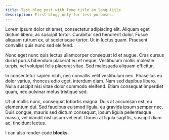 ```yaml
---
title: Test blog post with long title an long title.
description: First blog, only for test purposes.
---
```


Lorem ipsum dolor sit amet, consectetur adipiscing elit. Aliquam eget dictum libero, ac suscipit tortor.
Curabitur sed hendrerit dolor. Fusce aliquam rutrum ex, ut scelerisque tortor.
Ut in luctus quam. Praesent convallis quis nunc sed eleifend.

Nunc eget nunc quis lectus ullamcorper consequat id et augue.
Cras cursus dui id purus bibendum placerat eu et neque.
Vestibulum mollis molestie turpis, vel volutpat felis placerat vitae.
Sed malesuada aliquam efficitur.

In consectetur sapien nibh, nec convallis velit vestibulum nec. Phasellus eu dolor varius, rhoncus odio eget, interdum diam.
Nam sed dapibus libero. Nulla suscipit nisi vitae dolor commodo eleifend.
Etiam consequat imperdiet quam, nec pulvinar metus tristique sed.

Ut ut mollis nunc, consequat lobortis magna. Duis at accumsan est, eu elementum dui.
Sed faucibus euismod ligula, eu gravida ipsum semper nec. Duis congue, mauris sed dictum consequat, ipsum ligula pellentesque massa, vel blandit nisl ipsum vel erat.
Donec at ligula sagittis, suscipit diam ac, tincidunt lectus.

I can also render code **blocks**.
